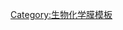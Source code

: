 {{Navbox
| name  = ATPase
| title = [[膜转运蛋白]]：[[离子泵]]，[[ATP酶]]/[[三磷酸腺苷合酶|ATP合酶]] ([[Transporter Classification database#3.A. P-P-bond hydrolysis-driven transporters|TC编号：3A2-3A3]])
| listclass = hlist
| titlestyle = background:#e7dcc3
| groupstyle = background-color: AntiqueWhite
 
| group4 = [[三磷酸腺苷合酶|F型、V型和A型ATP酶]]<br>（3.A.2）
|  list4 = {{Navbox subgroup
| groupstyle = background-color: AntiqueWhite

| group1 = {{le|F型ATP酶|F-ATPase}}
| list1  =
* 线粒体H<sup>+</sup>转运：[[ATP5A1]]
* [[ATP5B]]
* [[ATP5C1]]
* [[ATP5C2]]
* [[ATP5D]]
* [[ATP5E]]
* [[ATP5F1]]
* [[ATP5G1]]
* [[ATP5G2]]
* [[ATP5G3]]
* [[ATP5H]]
* [[ATP5I]]
* [[ATP5J]]
* [[ATP5J2]]
* [[ATP5L]]
* [[ATP5L2]]
* [[ATP5O]]
* [[ATP5S]]

| group2 = {{le|V型ATP酶|V-ATPase}}
| list2  =
* 溶酶体H<sup>+</sup>转运：[[ATP6AP1]]
* [[ATP6AP2]]
* [[ATP6V1A]]
* [[ATP6V1B1]]
* [[ATP6V1B2]]
* [[ATP6V1C1]]
* [[ATP6V1C2]]
* [[ATP6V1D]]
* [[ATP6V1E1]]
* [[ATP6V1E2]]
* [[ATP6V1F]]
* [[ATP6V1G1]]
* [[ATP6V1G2]]
* [[ATP6V1G3]]
* [[ATP6V1H]]
* [[ATP6V0A1]]
* [[ATP6V0A2]]
* [[ATP6V0A4]]
* [[ATP6V0B]]
* [[ATP6V0C]]
* [[ATP6V0D1]]
* [[ATP6V0D2]]
* [[ATP6V0E]]

* [[TCIRG1]]

| group3 = [[A型ATP酶]]
| list3  =
只存在于古菌中
}} 

| group5 = {{le|P型ATP酶|P-type ATPase}}（3.A.3）
|  list5 = 
* 3.A.3.1.1: [[Na+/K+-ATPase|Na<sup>+</sup>/K<sup>+</sup> transporting]]: [[ATP1A1]]
* [[ATP1A2]]
* [[ATP1A3]]
* [[ATP1A4]]
* [[ATP1B1]]
* [[ATP1B2]]
* [[ATP1B3]]
* [[ATP1B4]]
* [[ATP1G1]]

* 3.A.3.1.2: [[Hydrogen potassium ATPase|H+/K+]]
* [[Hydrogen potassium ATPase|H<sup>+</sup>/K<sup>+</sup> exchanging]]: [[ATP4A]]
* [[ATP4B]]

* 3.A.3.1.4: H<sup>+</sup>/K<sup>+</sup> transporting, nongastric: [[ATP12A]]

* 3.A.3.2: [[Calcium ATPase|Ca+]] ([[SERCA]], [[Plasma membrane Ca²⁺ ATPase|PMCA]], [[Secretory Pathway Ca²⁺ ATPase|SPCA]]) / [[Calcium ATPase|Ca<sup>++</sup> transporting]]: [[ATP2A1]]
* [[ATP2A2]]
* [[ATP2A3]]
* [[ATP2B1]]
* [[ATP2B2]]
* [[ATP2B3]]
* [[ATP2B4]]
* [[ATP2C1]]

* 3.A.3.5: Cu<sup>++</sup> transporting: [[ATP7A]]
* [[Wilson disease protein|ATP7B]]

* 3.A.3.8.8: [[flippase]]: [[ATP8A2]]

* Other/ungrouped:

* [[Na+/K+-ATPase|Na+/K+]] – [[proton ATPase|H+]] 

* [[Mg++ transporting|Mg<sup>++</sup> transporting]]: [[ATP3]]
* Class I, type 8: [[ATP8A1]]
* [[ATP8B1]]
* [[ATP8B2]]
* [[ATP8B3]]
* [[ATP8B4]]
* Class II, type 9: [[ATP9A]]
* [[ATP9B]]
* Class V, type 10: [[ATP10A]]
* [[ATP10B]]
* [[ATP10D]]
* Class VI, type 11: [[ATP11A]]
* [[ATP11B]]
* [[ATP11C]]
* type 13: [[ATP13A1]]
* [[ATP13A2]]
* [[ATP13A3]]
* [[ATP13A4]]
* [[ATP13A5]]

| belowstyle = background-color: AntiqueWhite
|below = 另见[[Template:ATPase disorders|疾病]]   {{Biochemistry membrane navs}}
}}<noinclude>
{{collapsible option}}
[[Category:生物化学膜模板]]</noinclude>